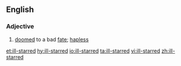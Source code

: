 ==English==

===Adjective===
{{en-adj}}
# [[doomed]] to a bad [[fate]]; [[hapless]]

[[et:ill-starred]]
[[hy:ill-starred]]
[[io:ill-starred]]
[[ta:ill-starred]]
[[vi:ill-starred]]
[[zh:ill-starred]]